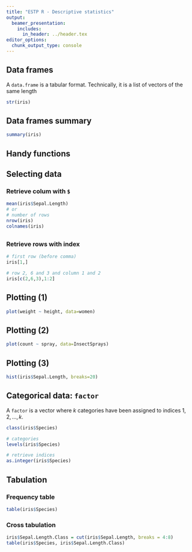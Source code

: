 ```yaml
---
title: "ESTP R - Descriptive statistics"
output: 
  beamer_presentation:
    includes:
      in_header: ../header.tex
editor_options: 
  chunk_output_type: console
---
```

  

## Data frames

A `data.frame` is a tabular format. Technically, it is a list of vectors of the same length



```r
str(iris)
```



## Data frames summary

```r
summary(iris)
```

## Handy functions

\begin{center}
\begin{tabular}{ll}
\textbf{Function}                 & \textbf{description}\\
\code{summary}                   & statistical summary \\
\code{str}                       & technical summary\\
\code{colMeans}, \code{rowMeans} & mean per column/row\\
\code{colSums}, \code{rowSums}   & sum per column/row\\
\code{names}                     & column names\\
\code{ncol} \code{nrow}          & number of columns, rows\\
\code{dim}                       & vector with \code{nrow, ncol}
\end{tabular}
\end{center}

## Selecting data


### Retrieve colum with `$`

```r
mean(iris$Sepal.Length)
# or 
# number of rows
nrow(iris)
colnames(iris)
```

##

### Retrieve rows with index

```r
# first row (before comma)
iris[1,]

# row 2, 6 and 3 and column 1 and 2
iris[c(2,6,3),1:2]
```


## Plotting (1)

```r
plot(weight ~ height, data=women)
```


## Plotting (2)

```r
plot(count ~ spray, data=InsectSprays)
```

## Plotting (3)

```r
hist(iris$Sepal.Length, breaks=20)
```


## Categorical data: `factor`

\scriptsize


A `factor` is a vector where $k$ categories have been assigned to indices $1,2,\ldots,k$.

```r
class(iris$Species)

# categories
levels(iris$Species)

# retrieve indices
as.integer(iris$Species)
```


## Tabulation 

\scriptsize

### Frequency table


```r
table(iris$Species)
```

### Cross tabulation

```r
iris$Sepal.Length.Class = cut(iris$Sepal.Length, breaks = 4:8)
table(iris$Species, iris$Sepal.Length.Class)
```


